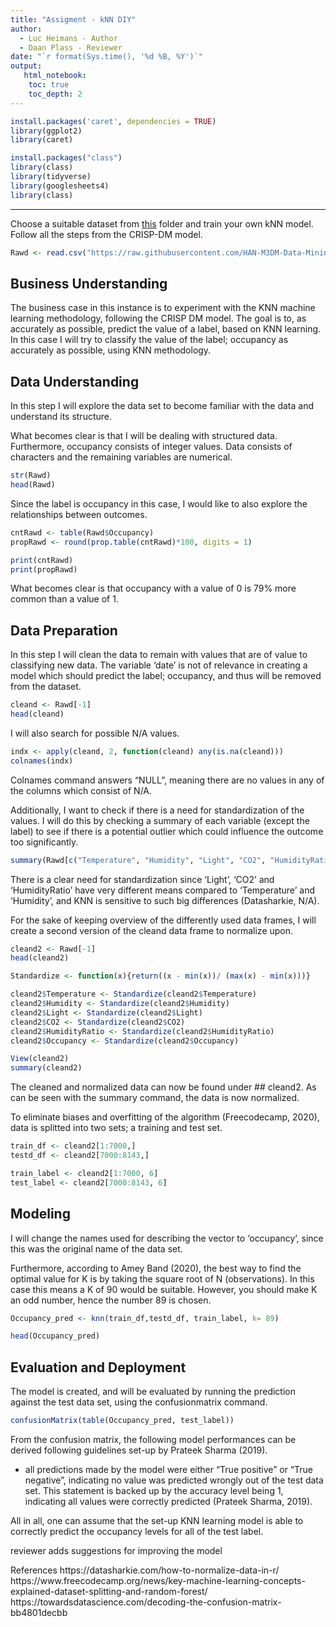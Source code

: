 ```yaml
---
title: "Assigment - kNN DIY"
author:
  - Luc Heimans - Author
  - Daan Plass - Reviewer
date: "`r format(Sys.time(), '%d %B, %Y')`"
output:
   html_notebook:
    toc: true
    toc_depth: 2
---
```


```r
install.packages('caret', dependencies = TRUE)
library(ggplot2)
library(caret)
```


```r
install.packages("class")
library(class)
library(tidyverse)
library(googlesheets4)
library(class)
```

---

Choose a suitable dataset from [this](https://github.com/HAN-M3DM-Data-Mining/assignments/tree/master/datasets) folder and train  your own kNN model. Follow all the steps from the CRISP-DM model.

```r
Rawd <- read.csv("https://raw.githubusercontent.com/HAN-M3DM-Data-Mining/assignments/master/datasets/KNN-occupancy.csv")
```


## Business Understanding
The business case in this instance is to experiment with the KNN machine learning methodology, following the CRISP DM model. The goal is to, as accurately as possible, predict the value of a label, based on KNN learning. In this case I will try to classify the value of the label; occupancy as accurately as possible, using KNN methodology.

## Data Understanding
In this step I will explore the data set to become familiar with the data and understand its structure.

What becomes clear is that I will be dealing with structured data. Furthermore, occupancy consists of integer values. Data consists of characters and the remaining variables are numerical.

```r
str(Rawd)
head(Rawd)
```

Since the label is occupancy in this case, I would like to also explore the relationships between outcomes.

```r
cntRawd <- table(Rawd$Occupancy)
propRawd <- round(prop.table(cntRawd)*100, digits = 1)

print(cntRawd)
print(propRawd)
```

What becomes clear is that occupancy with a value of 0 is 79% more common than a value of 1.

## Data Preparation

In this step I will clean the data to remain with values that are of value to classifying new data.
The variable 'date' is not of relevance in creating a model which should predict the label; occupancy, and thus will be removed from the dataset.

```r
cleand <- Rawd[-1]
head(cleand)
```

I will also search for possible N/A values.

```r
indx <- apply(cleand, 2, function(cleand) any(is.na(cleand)))
colnames(indx)
```

Colnames command answers "NULL", meaning there are no values in any of the columns which consist of N/A.

Additionally, I want to check if there is a need for standardization of the values. I will do this by checking a summary of each variable (except the label) to see if there is a potential outlier which could influence the outcome too significantly. 

```r
summary(Rawd[c("Temperature", "Humidity", "Light", "CO2", "HumidityRatio")])
```
There is a clear need for standardization since 'Light', 'CO2' and 'HumidityRatio' have very different means compared to 'Temperature' and 'Humidity', and KNN is sensitive to such big differences (Datasharkie, N/A).

For the sake of keeping overview of the differently used data frames, I will create a second version of the cleand data frame to normalize upon.

```r
cleand2 <- Rawd[-1]
head(cleand2)
```


```r
Standardize <- function(x){return((x - min(x))/ (max(x) - min(x)))}

cleand2$Temperature <- Standardize(cleand2$Temperature)
cleand2$Humidity <- Standardize(cleand2$Humidity)
cleand2$Light <- Standardize(cleand2$Light)
cleand2$CO2 <- Standardize(cleand2$CO2)
cleand2$HumidityRatio <- Standardize(cleand2$HumidityRatio)
cleand2$Occupancy <- Standardize(cleand2$Occupancy)

View(cleand2)
summary(cleand2)

```

The cleaned and normalized data can now be found under ## cleand2. As can be seen with the summary command, the data is now normalized.

To eliminate biases and overfitting of the algorithm (Freecodecamp, 2020), data is splitted into two sets; a training and test set.

```r
train_df <- cleand2[1:7000,]
testd_df <- cleand2[7000:8143,]

train_label <- cleand2[1:7000, 6]
test_label <- cleand2[7000:8143, 6]
```


## Modeling

I will change the names used for describing the vector to 'occupancy', since this was the original name of the data set.

Furthermore, according to Amey Band (2020), the best way to find the optimal value for K is by taking the square root of N (observations). In this case this means a K of 90 would be suitable. However, you should make K an odd number, hence the number 89 is chosen.

```r

Occupancy_pred <- knn(train_df,testd_df, train_label, k= 89) 

head(Occupancy_pred)

```


## Evaluation and Deployment
The model is created, and will be evaluated by running the prediction against the test data set, using the confusionmatrix command.


```r

confusionMatrix(table(Occupancy_pred, test_label)) 

```
From the confusion matrix, the following model performances can be derived following guidelines set-up by Prateek Sharma (2019).

- all predictions made by the model were either "True positive" or "True negative", indicating no value was predicted wrongly out of the test data set. This statement is backed up by the  accuracy level being 1, indicating all values were correctly predicted (Prateek Sharma, 2019). 


All in all, one can assume that the set-up KNN learning model is able to correctly predict the occupancy levels for all of the test label.

reviewer adds suggestions for improving the model

References
https://datasharkie.com/how-to-normalize-data-in-r/
https://www.freecodecamp.org/news/key-machine-learning-concepts-explained-dataset-splitting-and-random-forest/
https://towardsdatascience.com/decoding-the-confusion-matrix-bb4801decbb

